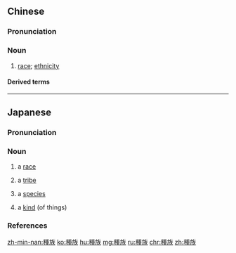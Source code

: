 {{also|种族}}
==Chinese==
{{zh-forms|s=种族}}

===Pronunciation===
{{zh-pron
|m=zhǒngzú
|c=zung2 zuk6
|h=pfs=chúng-chhu̍k
|mn=qz,tw,xm,zz:chéng-cho̍k/twv,xm:chióng-cho̍k
|ma=Zh-zhongzú.ogg
|cat=n
}}

===Noun===
{{zh-noun}}

# [[race]]; [[ethnicity]] {{zh-mw|個}}

====Derived terms====
{{zh-der|種族滅絕|種族歧視|種族主義}}

{{zh-cat|Advanced}}

----

==Japanese==
{{ja-kanjitab|しゅ|ぞく|yomi=o}}

===Pronunciation===
{{ja-pron|しゅぞく|acc=a|acc_ref=NHK|y=go}}

===Noun===
{{ja-noun|しゅぞく}}

# {{lb|ja|human|sort=しゅぞく}} a [[race]]
# a [[tribe]] {{gloss|group of people}}
# {{lb|ja|of plants or animals}} a [[species]]
# a [[kind]] (of things)

===References===
<references/>

[[zh-min-nan:種族]]
[[ko:種族]]
[[hu:種族]]
[[mg:種族]]
[[ru:種族]]
[[chr:種族]]
[[zh:種族]]